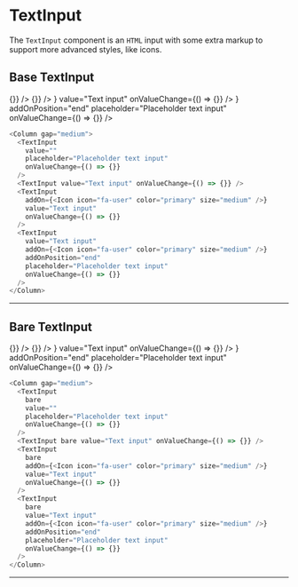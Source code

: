
# TextInput

The `TextInput` component is an `HTML` input with some extra markup to support more advanced styles, like icons.

## Base TextInput

<Column gap="medium">
  <TextInput
    value=""
    placeholder="Placeholder text input"
    onValueChange={() => {}}
  />
  <TextInput value="Text input" onValueChange={() => {}} />
  <TextInput
    addOn={<Icon icon="fa-user" color="primary" size="medium" />}
    value="Text input"
    onValueChange={() => {}}
  />
  <TextInput
    value="Text input"
    addOn={<Icon icon="fa-user" color="primary" size="medium" />}
    addOnPosition="end"
    placeholder="Placeholder text input"
    onValueChange={() => {}}
  />
</Column>

```js
<Column gap="medium">
  <TextInput
    value=""
    placeholder="Placeholder text input"
    onValueChange={() => {}}
  />
  <TextInput value="Text input" onValueChange={() => {}} />
  <TextInput
    addOn={<Icon icon="fa-user" color="primary" size="medium" />}
    value="Text input"
    onValueChange={() => {}}
  />
  <TextInput
    value="Text input"
    addOn={<Icon icon="fa-user" color="primary" size="medium" />}
    addOnPosition="end"
    placeholder="Placeholder text input"
    onValueChange={() => {}}
  />
</Column>
```

---

## Bare TextInput

<Column gap="medium">
  <TextInput
    bare
    value=""
    placeholder="Placeholder text input"
    onValueChange={() => {}}
  />
  <TextInput bare value="Text input" onValueChange={() => {}} />
  <TextInput
    bare
    addOn={<Icon icon="fa-user" color="primary" size="medium" />}
    value="Text input"
    onValueChange={() => {}}
  />
  <TextInput
    bare
    value="Text input"
    addOn={<Icon icon="fa-user" color="primary" size="medium" />}
    addOnPosition="end"
    placeholder="Placeholder text input"
    onValueChange={() => {}}
  />
</Column>

```js
<Column gap="medium">
  <TextInput
    bare
    value=""
    placeholder="Placeholder text input"
    onValueChange={() => {}}
  />
  <TextInput bare value="Text input" onValueChange={() => {}} />
  <TextInput
    bare
    addOn={<Icon icon="fa-user" color="primary" size="medium" />}
    value="Text input"
    onValueChange={() => {}}
  />
  <TextInput
    bare
    value="Text input"
    addOn={<Icon icon="fa-user" color="primary" size="medium" />}
    addOnPosition="end"
    placeholder="Placeholder text input"
    onValueChange={() => {}}
  />
</Column>
```

---
